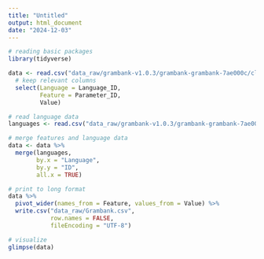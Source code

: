```yaml
---
title: "Untitled"
output: html_document
date: "2024-12-03"
---
```



```r
# reading basic packages
library(tidyverse)
```


```r
data <- read.csv("data_raw/grambank-v1.0.3/grambank-grambank-7ae000c/cldf/values.csv") %>%
  # keep relevant columns
  select(Language = Language_ID, 
         Feature = Parameter_ID,
         Value)

# read language data
languages <- read.csv("data_raw/grambank-v1.0.3/grambank-grambank-7ae000c/cldf/languages.csv")

# merge features and language data
data <- data %>%
  merge(languages, 
        by.x = "Language",
        by.y = "ID",
        all.x = TRUE)

# print to long format
data %>% 
  pivot_wider(names_from = Feature, values_from = Value) %>%
  write.csv("data_raw/Grambank.csv",
            row.names = FALSE,
            fileEncoding = "UTF-8")

# visualize
glimpse(data)
```



